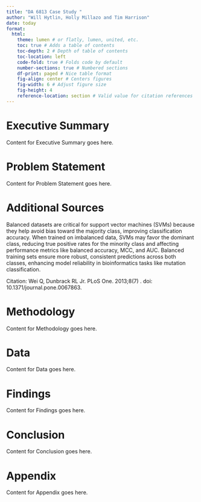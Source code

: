 ```yaml
---
title: "DA 6813 Case Study "
author: "Will Hytlin, Holly Millazo and Tim Harrison"
date: today
format: 
  html:
    theme: lumen # or flatly, lumen, united, etc.
    toc: true # Adds a table of contents
    toc-depth: 2 # Depth of table of contents
    toc-location: left
    code-fold: true # Folds code by default
    number-sections: true # Numbered sections
    df-print: paged # Nice table format
    fig-align: center # Centers figures
    fig-width: 6 # Adjust figure size
    fig-height: 4
    reference-location: section # Valid value for citation references
---
```


# Executive Summary

<!-- 
Purpose: Provide a concise overview of the key findings and results of the analysis.
Instructions: Summarize the performance of the models (e.g., random forest, decision tree, logistic regression). Highlight the best-performing model and key insights regarding customer acquisition. Avoid technical details, focusing on high-level conclusions that decision-makers would care about.
-->

Content for Executive Summary goes here.

# Problem Statement

<!-- 
Purpose: Explain the problem that the study aims to solve.
Instructions: Clearly define the task at hand, which in this case is predicting customer acquisition. Outline the objectives and what solving this problem would mean for the company.
-->

Content for Problem Statement goes here.

# Additional Sources

<!-- 
Purpose: Reference relevant literature or sources to support the analysis.
Instructions: Provide citations and key insights from sources relevant to the case study or the models used.
-->

Balanced datasets are critical for support vector machines (SVMs) because they help avoid bias toward the majority class, improving classification accuracy. When trained on imbalanced data, SVMs may favor the dominant class, reducing true positive rates for the minority class and affecting performance metrics like balanced accuracy, MCC, and AUC. Balanced training sets ensure more robust, consistent predictions across both classes, enhancing model reliability in bioinformatics tasks like mutation classification.

Citation: Wei Q, Dunbrack RL Jr. PLoS One. 2013;8(7)
. doi: 10.1371/journal.pone.0067863.

# Methodology

<!-- 
Purpose: Describe the methods and processes used to conduct the analysis.
Instructions: Detail the models used and the reasoning behind them. Include specifics such as hyperparameter tuning, data splitting, and assumptions of each model.
-->

Content for Methodology goes here.

# Data

<!-- 
Purpose: Explain the data used in the analysis and any preprocessing steps.
Instructions: Provide an overview of the dataset, variables, and any cleaning steps or transformations made. Mention variables used or excluded and why.
-->

Content for Data goes here.

# Findings

<!-- 
Purpose: Present the results of the analysis.
Instructions: Report accuracy rates and compare the performance of models. Discuss significant variables or interactions discovered.
-->

Content for Findings goes here.

# Conclusion

<!-- 
Purpose: Summarize the key takeaways and provide actionable recommendations.
Instructions: Conclude with the most important findings and offer suggestions for further analysis or improvements.
-->

Content for Conclusion goes here.

# Appendix

<!-- 
Purpose: Include supplementary material or detailed technical results.
Instructions: Provide code snippets, detailed model output, and data summaries.
-->

Content for Appendix goes here.
